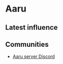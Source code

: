 # Aaru

## Latest influence


<AeternumMap name="Aaru" />

## Communities

* [Aaru server Discord](https://discord.gg/KCVDG9Rtuq)

